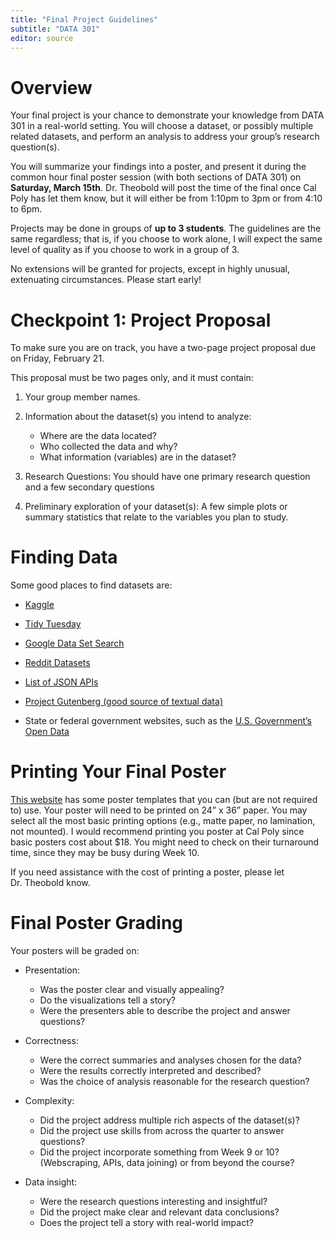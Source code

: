 ```yaml
---
title: "Final Project Guidelines"
subtitle: "DATA 301"
editor: source
---
```


# Overview

Your final project is your chance to demonstrate your knowledge from DATA 301 in a real-world setting. You will choose a dataset, or possibly multiple related datasets, and perform an analysis to address your group's research question(s).

You will summarize your findings into a poster, and present it during the common hour final poster session (with both sections of DATA 301) on **Saturday, March 15th**. Dr. Theobold will post the time of the final once Cal Poly has let them know, but it will either be from 1:10pm to 3pm or from 4:10 to 6pm.

Projects may be done in groups of **up to 3 students**. The guidelines are the same regardless; that is, if you choose to work alone, I will expect the same level of quality as if you choose to work in a group of 3.

::: callout-caution
No extensions will be granted for projects, except in highly unusual, extenuating circumstances. Please start early!
:::

# Checkpoint 1: Project Proposal

To make sure you are on track, you have a two-page project proposal due on Friday, February 21.

This proposal must be two pages only, and it must contain:

1.  Your group member names.

2.  Information about the dataset(s) you intend to analyze:

    -   Where are the data located?
    -   Who collected the data and why?
    -   What information (variables) are in the dataset?

3.  Research Questions: You should have one primary research question and a few secondary questions

4.  Preliminary exploration of your dataset(s): A few simple plots or summary statistics that relate to the variables you plan to study.

# Finding Data

Some good places to find datasets are:

-   [Kaggle](https://www.kaggle.com/)

-   [Tidy Tuesday](https://github.com/rfordatascience/tidytuesday)

-   [Google Data Set Search](https://datasetsearch.research.google.com/)

-   [Reddit Datasets](https://www.reddit.com/r/datasets/?rdt=50958)

-   [List of JSON APIs](https://github.com/toddmotto/public-apis)

-   [Project Gutenberg (good source of textual data)](https://www.gutenberg.org/)

-   State or federal government websites, such as the [U.S. Government’s Open Data](https://data.gov/)

# Printing Your Final Poster

[This website](https://slidesgo.com/research-poster?format=4%3A3) has some poster templates that you can (but are not required to) use. Your poster will need to be printed on 24" x 36" paper. You may select all the most basic printing options (e.g., matte paper, no lamination, not mounted). I would recommend printing you poster at Cal Poly since basic posters cost about \$18. You might need to check on their turnaround time, since they may be busy during Week 10. 

If you need assistance with the cost of printing a poster, please let Dr. Theobold know.

# Final Poster Grading

Your posters will be graded on:

-   Presentation:

    -   Was the poster clear and visually appealing?
    -   Do the visualizations tell a story?
    -   Were the presenters able to describe the project and answer questions?

-   Correctness:

    -   Were the correct summaries and analyses chosen for the data?
    -   Were the results correctly interpreted and described?
    -   Was the choice of analysis reasonable for the research question?

-   Complexity:

    -   Did the project address multiple rich aspects of the dataset(s)?
    -   Did the project use skills from across the quarter to answer questions?
    -   Did the project incorporate something from Week 9 or 10? (Webscraping, APIs, data joining) or from beyond the course?

-   Data insight:

    -   Were the research questions interesting and insightful?
    -   Did the project make clear and relevant data conclusions?
    -   Does the project tell a story with real-world impact?
